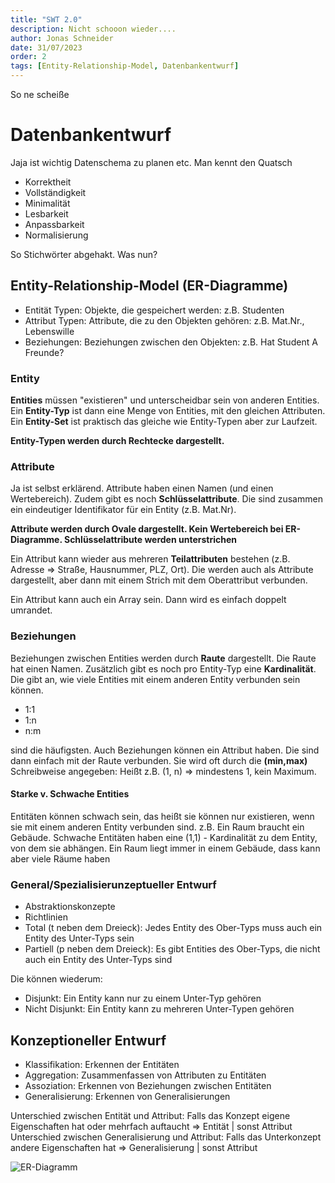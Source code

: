 ```yaml
---
title: "SWT 2.0"
description: Nicht schooon wieder....
author: Jonas Schneider
date: 31/07/2023
order: 2
tags: [Entity-Relationship-Model, Datenbankentwurf]
---
```


So ne scheiße

# Datenbankentwurf

Jaja ist wichtig Datenschema zu planen etc. Man kennt den Quatsch

- Korrektheit
- Vollständigkeit
- Minimalität
- Lesbarkeit
- Anpassbarkeit
- Normalisierung

So Stichwörter abgehakt. Was nun?

## Entity-Relationship-Model (ER-Diagramme)

- Entität Typen: Objekte, die gespeichert werden: z.B. Studenten
- Attribut Typen: Attribute, die zu den Objekten gehören: z.B. Mat.Nr., Lebenswille
- Beziehungen: Beziehungen zwischen den Objekten: z.B. Hat Student A Freunde?

### Entity

**Entities** müssen "existieren" und unterscheidbar sein von anderen Entities.
Ein **Entity-Typ** ist dann eine Menge von Entities, mit den gleichen Attributen. Ein **Entity-Set** ist praktisch das gleiche wie Entity-Typen aber zur Laufzeit.

**Entity-Typen werden durch Rechtecke dargestellt.**

### Attribute

Ja ist selbst erklärend. Attribute haben einen Namen (und einen Wertebereich).
Zudem gibt es noch **Schlüsselattribute**. Die sind zusammen ein eindeutiger Identifikator für ein Entity (z.B. Mat.Nr).

**Attribute werden durch Ovale dargestellt. Kein Wertebereich bei ER-Diagramme. Schlüsselattribute werden unterstrichen**

Ein Attribut kann wieder aus mehreren **Teilattributen** bestehen (z.B. Adresse => Straße, Hausnummer, PLZ, Ort). Die werden auch als Attribute dargestellt, aber dann mit einem Strich mit dem Oberattribut verbunden.

Ein Attribut kann auch ein Array sein. Dann wird es einfach doppelt umrandet.

### Beziehungen

Beziehungen zwischen Entities werden durch **Raute** dargestellt. Die Raute hat einen Namen.
Zusätzlich gibt es noch pro Entity-Typ eine **Kardinalität**. Die gibt an, wie viele Entities mit einem anderen Entity verbunden sein können.

- 1:1
- 1:n
- n:m

sind die häufigsten. Auch Beziehungen können ein Attribut haben. Die sind dann einfach mit der Raute verbunden.
Sie wird oft durch die **(min,max)** Schreibweise angegeben: Heißt z.B. (1, n) => mindestens 1, kein Maximum.

#### Starke v. Schwache Entities

Entitäten können schwach sein, das heißt sie können nur existieren, wenn sie mit einem anderen Entity verbunden sind. z.B. Ein Raum braucht ein Gebäude.
Schwache Entitäten haben eine (1,1) - Kardinalität zu dem Entity, von dem sie abhängen. Ein Raum liegt immer in einem Gebäude, dass kann aber viele Räume haben

### General/Spezialisierunzeptueller Entwurf

- Abstraktionskonzepte
- Richtlinien
- Total (t neben dem Dreieck): Jedes Entity des Ober-Typs muss auch ein Entity des Unter-Typs sein
- Partiell (p neben dem Dreieck): Es gibt Entities des Ober-Typs, die nicht auch ein Entity des Unter-Typs sind

Die können wiederum:

- Disjunkt: Ein Entity kann nur zu einem Unter-Typ gehören
- Nicht Disjunkt: Ein Entity kann zu mehreren Unter-Typen gehören

## Konzeptioneller Entwurf

- Klassifikation: Erkennen der Entitäten
- Aggregation: Zusammenfassen von Attributen zu Entitäten
- Assoziation: Erkennen von Beziehungen zwischen Entitäten
- Generalisierung: Erkennen von Generalisierungen

Unterschied zwischen Entität und Attribut: Falls das Konzept eigene Eigenschaften hat oder mehrfach auftaucht => Entität | sonst Attribut
Unterschied zwischen Generalisierung und Attribut: Falls das Unterkonzept andere Eigenschaften hat => Generalisierung | sonst Attribut

![ER-Diagramm](/summary-assets/sibd/dbis/teachings/er-diagramm.png)

